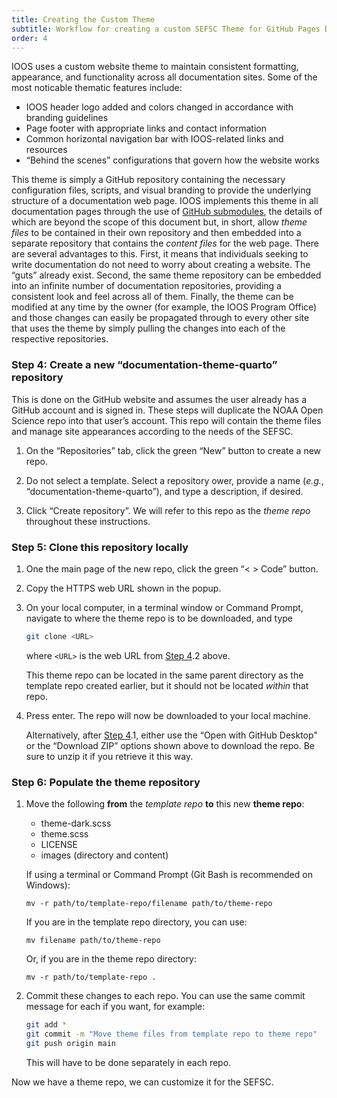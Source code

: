 ```yaml
---
title: Creating the Custom Theme
subtitle: Workflow for creating a custom SEFSC Theme for GitHub Pages Documentation Sites
order: 4
---
```


IOOS uses a custom website theme to maintain consistent formatting, appearance, and functionality across all documentation sites. Some of the most noticable thematic features include:

- IOOS header logo added and colors changed in accordance with branding guidelines
- Page footer with appropriate links and contact information
- Common horizontal navigation bar with IOOS-related links and resources
- “Behind the scenes” configurations that govern how the website works

This theme is simply a GitHub repository containing the necessary configuration files, scripts, and visual branding to provide the underlying structure of a documentation web page. IOOS implements this theme in all documentation pages through the use of [GitHub submodules](https://git-scm.com/book/en/v2/Git-Tools-Submodules){target="_blank"}, the details of which are beyond the scope of this document but, in short, allow *theme files* to be contained in their own repository and then embedded into a separate repository that contains the *content files* for the web page. There are several advantages to this. First, it means that individuals seeking to write documentation do not need to worry about creating a website. The “guts” already exist. Second, the same theme repository can be embedded into an infinite number of documentation repositories, providing a consistent look and feel across all of them. Finally, the theme can be modified at any time by the owner (for example, the IOOS Program Office) and those changes can easily be propagated through to every other site that uses the theme by simply pulling the changes into each of the respective repositories.

### Step 4: Create a new "documentation-theme-quarto" repository

This is done on the GitHub website and assumes the user already has a GitHub account and is signed in. These steps will duplicate the NOAA Open Science repo into that user’s account. This repo will contain the theme files and manage site appearances according to the needs of the SEFSC.

1. On the "Repositories" tab, click the green "New" button to create a new repo.

2. Do not select a template. Select a repository ower, provide a name (*e.g.*, "documentation-theme-quarto"), and type a description, if desired.

3. Click "Create repository". We will refer to this repo as the *theme repo* throughout these instructions.


### Step 5: Clone this repository locally

1. One the main page of the new repo, click the green "< > Code" button.

2. Copy the HTTPS web URL shown in the popup.

3. On your local computer, in a terminal window or Command Prompt, navigate to where the theme repo is to be downloaded, and type

   ```bash
   git clone <URL>
   ```

   where `<URL>` is the web URL from [Step 4](#step-4-clone-this-repository-locally).2 above.

   ::: {.callout-important}
   This theme repo can be located in the same parent directory as the template repo created earlier, but it should not be located *within* that repo.
   :::

4. Press enter. The repo will now be downloaded to your local machine.

   Alternatively, after [Step 4](#step-4-clone-this-repository-locally).1, either use the “Open with GitHub Desktop” or the “Download ZIP” options shown above to download the repo. Be sure to unzip it if you retrieve it this way.


### Step 6: Populate the theme repository

1. Move the following **from** the *template repo* **to** this new **theme repo**:

   - theme-dark.scss
   - theme.scss
   - LICENSE
   - images (directory and content)

   If using a terminal or Command Prompt (Git Bash is recommended on Windows):

   `mv -r path/to/template-repo/filename path/to/theme-repo`

   If you are in the template repo directory, you can use:

   `mv filename path/to/theme-repo`

   Or, if you are in the theme repo directory:

   `mv -r path/to/template-repo .`

2. Commit these changes to each repo. You can use the same commit message for each if you want, for example:

   ```bash
   git add *
   git commit -m "Move theme files from template repo to theme repo"
   git push origin main
   ```

   ::: {.callout-note}
   This will have to be done separately in each repo.
   :::

Now we have a theme repo, we can customize it for the SEFSC.